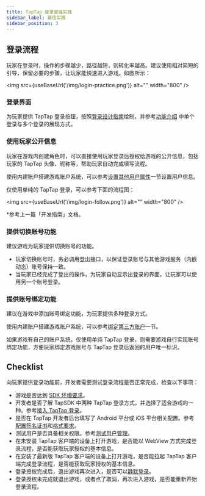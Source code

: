 ```yaml
---
title: TapTap 登录最佳实践
sidebar_label: 最佳实践
sidebar_position: 3
---
```



## 登录流程

玩家在登录时，操作的步骤越少，路径越短，则转化率越高。建议使用相对简短的引导，保留必要的步骤，让玩家能快速进入游戏。如图所示：

<img src={useBaseUrl('/img/login-practice.png')} alt="" width="800" />

### 登录界面

为玩家提供 TapTap 登录按钮，按照[登录设计指南](/design/)绘制，并参考[功能介绍](/sdk/taptap-login/features/) 中单个登录与多个登录的展现方式。

### 使用玩家公开信息

玩家在游戏内创建角色时，可以直接使用玩家登录后授权给游戏的公开信息，包括玩家的 TapTap 头像、昵称等，帮助玩家自动完成填写流程。

使用内建账户搭建游戏账户系统，可以参考[设置其他用户属性](/sdk/authentication/guide/#设置其他用户属性)一节设置用户信息。

仅使用单纯的 TapTap 登录，可以参考下面的流程图：

<img src={useBaseUrl('/img/login-follow.png')} alt="" width="800" />

*参考上一篇「开发指南」文档。

### 提供切换账号功能

建议游戏为玩家提供切换账号的功能。

- 玩家切换账号时，务必调用登出接口，以保证登录账号与其他游戏服务（内嵌动态）账号保持一致。
- 当玩家已经完成了登出的操作，为玩家自动显示出登录的界面，让玩家可以使用另一个账号登录。

### 提供账号绑定功能

建议在游戏中添加账号绑定功能，为玩家提供多种登录方式。

使用内建账户搭建游戏账户系统，可以参考[绑定第三方账户](/sdk/authentication/guide/#绑定第三方账户)一节。

如果游戏有自己的账户系统，仅使用单纯 TapTap 登录，则需要游戏自行实现账号绑定功能，方便玩家绑定游戏账号与 TapTap 登录后返回的用户唯一标识。

## Checklist

向玩家提供登录功能前，开发者需要测试登录流程是否正常完成，检查以下事项：

* 游戏是否达到 [SDK 环境要求](/sdk/start/quickstart/#环境要求)。
* 开发者是否了解 TapSDK 中两种 TapTap 登录方式，并选择了适合游戏的一种。参考[接入 TapTap 登录](/sdk/taptap-login/guide/start/)。
* 是否在 TapTap 开发者后台填写了 Android 平台或 iOS 平台相关配置。参考[配置签名证书](/sdk/start/quickstart/#配置签名证书)和[格式要求](/sdk/taptap-login/features/#配置签名证书)。
* 测试用户是否具备相关权限。参考[测试用户管理](/sdk/start/test-accounts/)。
* 在未安装 TapTap 客户端的设备上打开游戏，是否能以 WebView 方式完成登录流程，是否能获取玩家授权的基本信息。
* 在安装了最新版 TapTap 客户端的设备上打开游戏，是否能拉起 TapTap 客户端完成登录流程，是否能获取玩家授权的基本信息。
* 登录授权完成后，退出游戏再次进入，是否可以[静默登录](/sdk/taptap-login/features/#实现静默登录)。
* 登录授权未完成就退出游戏，或者点了取消，再次进入游戏，是否能重新开始登录流程。
